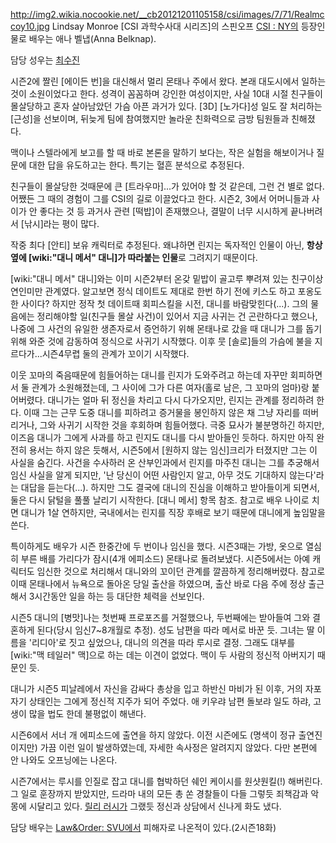 http://img2.wikia.nocookie.net/__cb20121201105158/csi/images/7/71/Realmccoy10.jpg
Lindsay Monroe
[CSI 과학수사대 시리즈]의 스핀오프 [[CSI : NY]]의 등장인물로 배우는 애나 벨냅(Anna Belknap). 

담당 성우는 [[최수진]]

시즌2에 짤린 [에이든 번]을 대신해서 멀리 몬태나 주에서 왔다. 본래 대도시에서 일하는 것이 소원이었다고 한다. 성격이 꼼꼼하며 강인한 여성이지만, 사실 10대 시절 친구들이 몰살당하고 혼자 살아남았던 가슴 아픈 과거가 있다. [3D] [노가다]성 일도 잘 처리하는 [근성]을 선보이며, 뒤늦게 팀에 참여했지만 놀라운 친화력으로 금방 팀원들과 친해졌다.

맥이나 스텔라에게 보고를 할 때 바로 본론을 말하기 보다는, 작은 실험을 해보이거나 질문에 대한 답을 유도하고는 한다. 특기는 혈흔 분석으로 추정된다.

친구들이 몰살당한 것때문에 큰 [트라우마]...가 있어야 할 것 같은데, 그런 건 별로 없다. 어쨌든 그 때의 경험이 그를 CSI의 길로 이끌었다고 한다. 시즌2, 3에서 어머니들과 사이가 안 좋다는 것 등 과거사 관련 [떡밥]이 존재했으나, 결말이 너무 시시하게 끝나버려서 [낚시]라는 평이 많다.

작중 최다 [안티] 보유 캐릭터로 추정된다. 왜냐하면 린지는 독자적인 인물이 아닌, '''항상 옆에 [wiki:"대니 메서" 대니]가 따라붙는 인물'''로 그려지기 때문이다.

[wiki:"대니 메서" 대니]와는 이미 시즌2부터 온갖 밑밥이 골고루 뿌려져 있는 친구이상 연인미만 관계였다. 알고보면 정식 데이트도 제대로 한번 하기 전에 키스도 하고 포옹도 한 사이다? 하지만 정작 첫 데이트때 회피스킬을 시전, 대니를 바람맞힌다(...). 그의 물음에는 정리해야할 일(친구들 몰살 사건)이 있어서 지금 사귀는 건 곤란하다고 했으나, 나중에 그 사건의 유일한 생존자로서 증언하기 위해 몬태나로 갔을 때 대니가 그를 돕기 위해 와준 것에 감동하여 정식으로 사귀기 시작했다. 이후 뭇 [솔로]들의 가슴에 불을 지르다가...시즌4무렵 둘의 관계가 꼬이기 시작했다.

이웃 꼬마의 죽음때문에 힘들어하는 대니를 린지가 도와주려고 하는데 자꾸만 회피하면서 둘 관계가 소원해졌는데, 그 사이에 그가 다른 여자(홀로 남은, 그 꼬마의 엄마)랑 붙어버렸다. 대니가는 얼마 뒤 정신을 차리고 다시 다가오지만, 린지는 관계를 정리하려 한다. 이때 그는 근무 도중 대니를 피하려고 증거물을 봉인하지 않은 채 그냥 자리를 떠버리거나, 그와 사귀기 시작한 것을 후회하며 힘들어했다. 극중 묘사가 불분명하긴 하지만, 이즈음 대니가 그에게 사과를 하고 린지도 대니를 다시 받아들인 듯하다. 하지만 아직 완전히 용서는 하지 않은 듯해서, 시즌5에서 [원하지 않는 임신]크리가 터졌지만 그는 이 사실을 숨긴다. 사건을 수사하러 온 산부인과에서 린지를 마주친 대니는 그를 추궁해서 임신 사실을 알게 되지만, '난 당신이 어떤 사람인지 알고, 아무 것도 기대하지 않는다'라는 대답을 듣는다(...). 하지만 그도 결국에 대니의 진심을 이해하고 받아들이게 되면서, 둘은 다시 닭털을 풀풀 날리기 시작한다. [대니 메서] 항목 참조.
참고로 배우 나이로 치면 대니가 1살 연하지만, 국내에서는 린지를 직장 후배로 보기 때문에 대니에게 높임말을 쓴다.

특이하게도 배우가 시즌 한중간에 두 번이나 임신을 했다. 시즌3때는 가방, 옷으로 열심히 부른 배를 가리다가 잠시(4개 에피소드) 몬태나로 돌려보냈다. 시즌5에서는 아예 캐릭터도 임신한 것으로 처리해서 대니와의 꼬이던 관계를 깔끔하게 정리해버렸다. 참고로 이때 몬태나에서 뉴욕으로 돌아온 당일 출산을 하였으며, 출산 바로 다음 주에 정상 출근해서 3시간동안 일을 하는 등 대단한 체력을 선보인다.

시즌5 대니의 [병맛]나는 첫번째 프로포즈를 거절했으나, 두번째에는 받아들여 그와 결혼하게 된다(당시 임신7~8개월로 추정). 성도 남편을 따라 메서로 바꾼 듯. 그녀는 딸 이름을 '리디아'로 짓고 싶었으나, 대니의 의견을 따라 루시로 결정. 그래도 대부를 [wiki:"맥 테일러" 맥]으로 하는 데는 이견이 없었다. 맥이 두 사람의 정신적 아버지기 때문인 듯.

대니가 시즌5 피날레에서 자신을 감싸다 총상을 입고 하반신 마비가 된 이후, 거의 자포자기 상태인는 그에게 정신적 지주가 되어 주었다. 애 키우랴 남편 돌보랴 일도 하랴, 고생이 많을 법도 한데 불평없이 해낸다.

시즌6에서 서너 개 에피소드에 출연을 하지 않았다. 이전 시즌에도 (명색이 정규 출연진이지만) 가끔 이런 일이 발생하였는데, 자세한 속사정은 알려지지 않았다. 다만 본편에 안 나와도 오프닝에는 나온다.

시즌7에서는 루시를 인질로 잡고 대니를 협박하던 쉐인 케이시를 원샷원킬(!) 해버린다. 그 일로 훈장까지 받았지만, 드라마 내의 모든 총 쏜 경찰들이 다들 그렇듯 죄책감과 악몽에 시달리고 있다. [[릴리 러시]]가 그랬듯 정신과 상담에서 신나게 화도 냈다. 

담당 배우는 [[Law&Order: SVU]]에서 피해자로 나온적이 있다.(2시즌18화)
